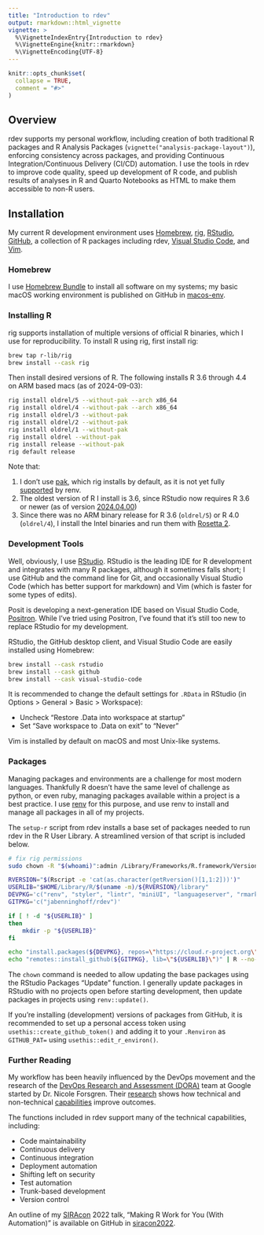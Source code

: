 ```yaml
---
title: "Introduction to rdev"
output: rmarkdown::html_vignette
vignette: >
  %\VignetteIndexEntry{Introduction to rdev}
  %\VignetteEngine{knitr::rmarkdown}
  %\VignetteEncoding{UTF-8}
---
```


```r
knitr::opts_chunk$set(
  collapse = TRUE,
  comment = "#>"
)
```

## Overview

rdev supports my personal workflow, including creation of both traditional R packages and R Analysis
Packages (`vignette("analysis-package-layout")`), enforcing consistency across packages, and
providing Continuous Integration/Continuous Delivery (CI/CD) automation. I use the tools in rdev to
improve code quality, speed up development of R code, and publish results of analyses in R and
Quarto Notebooks as HTML to make them accessible to non-R users.

## Installation

My current R development environment uses [Homebrew](https://brew.sh),
[rig](https://github.com/r-lib/rig/), [RStudio](https://posit.co/download/rstudio-desktop/),
[GitHub](https://github.com), a collection of R packages including rdev,
[Visual Studio Code](https://code.visualstudio.com), and [Vim](https://www.vim.org).

### Homebrew

I use [Homebrew Bundle](https://github.com/Homebrew/homebrew-bundle) to install all software on my
systems; my basic macOS working environment is published on GitHub in
[macos-env](https://github.com/jabenninghoff/macos-env/tree/master).

### Installing R

rig supports installation of multiple versions of official R binaries, which I use for
reproducibility. To install R using rig, first install rig:

```sh
brew tap r-lib/rig
brew install --cask rig
```

Then install desired versions of R. The following installs R 3.6 through 4.4 on ARM based macs
(as of 2024-09-03):

```sh
rig install oldrel/5 --without-pak --arch x86_64
rig install oldrel/4 --without-pak --arch x86_64
rig install oldrel/3 --without-pak
rig install oldrel/2 --without-pak
rig install oldrel/1 --without-pak
rig install oldrel --without-pak
rig install release --without-pak
rig default release
```

Note that:

1. I don't use [pak](https://pak.r-lib.org), which rig installs by default, as it is not yet fully
   [supported](https://github.com/rstudio/renv/issues/1210) by renv.
1. The oldest version of R I install is 3.6, since RStudio now requires R 3.6 or newer (as of
   version [2024.04.00](https://docs.posit.co/ide/news/#rstudio-2024.04.0))
1. Since there was no ARM binary release for R 3.6 (`oldrel/5`) or R 4.0 (`oldrel/4`), I install the
   Intel binaries and run them with [Rosetta 2](https://support.apple.com/en-us/102527).

### Development Tools

Well, obviously, I use [RStudio](https://posit.co/download/rstudio-desktop/). RStudio is the leading
IDE for R development and integrates with many R packages, although it sometimes falls short; I use
GitHub and the command line for Git, and occasionally Visual Studio Code (which has better support
for markdown) and Vim (which is faster for some types of edits).

Posit is developing a next-generation IDE based on Visual Studio Code,
[Positron](https://github.com/posit-dev/positron). While I've tried using Positron, I've found that
it's still too new to replace RStudio for my development.

RStudio, the GitHub desktop client, and Visual Studio Code are easily installed using Homebrew:

```sh
brew install --cask rstudio
brew install --cask github
brew install --cask visual-studio-code
```

It is recommended to change the default settings for `.RData` in RStudio (in Options > General >
Basic > Workspace):

- Uncheck "Restore .Data into workspace at startup"
- Set "Save workspace to .Data on exit" to "Never"

Vim is installed by default on macOS and most Unix-like systems. 

### Packages

Managing packages and environments are a challenge for most modern languages. Thankfully R doesn't
have the same level of challenge as python, or even ruby, managing packages available within a
project is a best practice. I use [renv](https://github.com/rstudio/renv) for this purpose, and use
renv to install and manage all packages in all of my projects.

The `setup-r` script from rdev installs a base set of packages needed to run rdev in the R User
Library. A streamlined version of that script is included below.

```sh
# fix rig permissions
sudo chown -R "$(whoami)":admin /Library/Frameworks/R.framework/Versions/*/Resources/library

RVERSION="$(Rscript -e 'cat(as.character(getRversion()[1,1:2]))')"
USERLIB="$HOME/Library/R/$(uname -m)/${RVERSION}/library"
DEVPKG='c("renv", "styler", "lintr", "miniUI", "languageserver", "rmarkdown", "devtools", "available")'
GITPKG='c("jabenninghoff/rdev")'

if [ ! -d "${USERLIB}" ]
then
	mkdir -p "${USERLIB}"
fi

echo "install.packages(${DEVPKG}, repos=\"https://cloud.r-project.org\", lib=\"${USERLIB}\")" | R --no-save
echo "remotes::install_github(${GITPKG}, lib=\"${USERLIB}\")" | R --no-save
```

The `chown` command is needed to allow updating the base packages using the RStudio Packages
"Update" function. I generally update packages in RStudio with no projects open before starting
development, then update packages in projects using `renv::update()`.

If you're installing (development) versions of packages from GitHub, it is recommended to set up a
personal access token using `usethis::create_github_token()` and adding it to your `.Renviron` as
`GITHUB_PAT=` using `usethis::edit_r_environ()`.

### Further Reading

My workflow has been heavily influenced by the DevOps movement and the research of the
[DevOps Research and Assessment (DORA)](https://www.devops-research.com/research.html) team at
Google started by Dr. Nicole Forsgren. Their [research](https://dora.dev/research/) shows how
technical and non-technical [capabilities](https://dora.dev/devops-capabilities/) improve outcomes.

The functions included in rdev support many of the technical capabilities, including:

- Code maintainability
- Continuous delivery
- Continuous integration
- Deployment automation
- Shifting left on security
- Test automation
- Trunk-based development
- Version control

An outline of my [SIRAcon](https://societyinforisk.org/SiRAcon) 2022 talk,
"Making R Work for You (With Automation)" is available on GitHub in
[siracon2022](https://jabenninghoff.github.io/siracon2022/).
